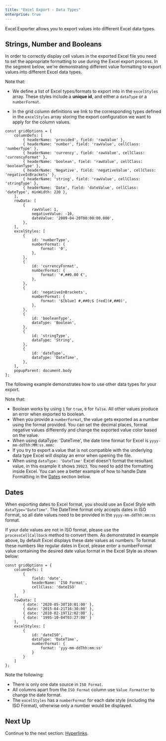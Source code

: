 ```yaml
---
title: "Excel Export - Data Types"
enterprise: true
---
```


Excel Exporter allows you to export values into different Excel data types.

## Strings, Number and Booleans

In order to correctly display cell values in the exported Excel file you need to set the appropriate formatting to use during the Excel export process. In the segment below, we're demonstrating different value formatting to export values into different Excel data types.

Note that:

- We define a list of Excel types/formats to export into in the `excelStyles` array. These styles include a **unique id**, and either a `dataType` or a `numberFormat`.

- In the grid column definitions we link to the corresponding types defined in the `excelStyles` array storing the export configuration we want to apply for the column values.

```
const gridOptions = {
    columnDefs: [
        { headerName: 'provided', field: 'rawValue' },
        { headerName: 'number', field: 'rawValue', cellClass: 'numberType' },
        { headerName: 'currency', field: 'rawValue', cellClass: 'currencyFormat' },
        { headerName: 'boolean', field: 'rawValue', cellClass: 'booleanType' },
        { headerName: 'Negative', field: 'negativeValue', cellClass: 'negativeInBrackets' },
        { headerName: 'string', field: 'rawValue', cellClass: 'stringType' },
        { headerName: 'Date', field: 'dateValue', cellClass: 'dateType', minWidth: 220 },
    ], 
    rowData: [
        {
            rawValue: 1,
            negativeValue: -10,
            dateValue: '2009-04-20T00:00:00.000',
        },
    ],
    excelStyles: [
        {
            id: 'numberType',
            numberFormat: {
                format: '0',
            },
        },
        {
            id: 'currencyFormat',
            numberFormat: {
                format: '#,##0.00 €',
            },
        },
        {
            id: 'negativeInBrackets',
            numberFormat: {
                format: '$[blue] #,##0;$ [red](#,##0)',
            },
        },
        {
            id: 'booleanType',
            dataType: 'Boolean',
        },
        {
            id: 'stringType',
            dataType: 'String',
        },
        {
            id: 'dateType',
            dataType: 'DateTime',
        },
    ],
    popupParent: document.body
};
```

The following example demonstrates how to use other data types for your export. 

Note that:

- Boolean works by using `1` for `true`, `0` for `false`. All other values produce an error when exported to boolean.
- When you provide a `numberFormat`, the value gets exported as a number using the format provided. You can set the decimal places, format negative values differently and change the exported value color based on the value.
- When using dataType: 'DateTime', the date time format for Excel is `yyyy-mm-ddThh:MM:ss.mmm:`
- If you try to export a value that is not compatible with the underlying data type Excel will display an error when opening the file.
- When using `dataType: 'DateTime'` Excel doesn't format the resultant value, in this example it shows `39923`. You need to add the formatting inside Excel. You can see a better example of how to handle Date Formatting in the [Dates](/excel-export-data-types/#dates) section below.

<GridExampleRunner title='Excel Data Types' name='excel-export-data-types' type='generated' options='{ "enterprise": true,"modules": ["clientside", "csv", "excel", "menu"], "exampleHeight": 200 }'></GridExampleRunner>

## Dates

When exporting dates to Excel format, you should use an Excel Style with `dataType="DateTime"`. The DateTime format only accepts dates in ISO Format, so all date values need to be provided in the `yyyy-mm-ddThh:mm:ss` format. 

If your date values are not in ISO format, please use the `processCellCallback` method to convert them. As demonstrated in example above, by default Excel displays these date values as numbers. To format these numbers like regular dates in Excel, please enter a numberFormat value containing the desired date value format in the Excel Style as shown below:

```
const gridOptions = {
    columnDefs: [
        {
            field: 'date',
            headerName: 'ISO Format',
            cellClass: 'dateISO'
        }
    ], 
    rowData: [
        { date: '2020-05-30T10:01:00' },
        { date: '2015-04-21T16:30:00' },
        { date: '2010-02-19T12:02:00' },
        { date: '1995-10-04T03:27:00' }
    ],
    excelStyles: [
        {
            id: 'dateISO',
            dataType: 'DateTime',
            numberFormat: {
                format: 'yyy-mm-ddThh:mm:ss'
            }
        }
    ]
};
```


Note the following:

- There is only one date source in `ISO Format`.
- All columns apart from the `ISO Format` column use `Value Formatter` to change the date format.
- The `excelStyles` has a `numberFormat` for each date style (including the ISO Format), otherwise only a number would be displayed.

<GridExampleRunner title='Excel Export - Styling Dates' name='excel-export-dates' type='generated' options='{ "enterprise": true, "modules": ["clientside", "csv", "excel", "menu"] }'></GridExampleRunner>

## Next Up

Continue to the next section: [Hyperlinks](../excel-export-hyperlinks/).